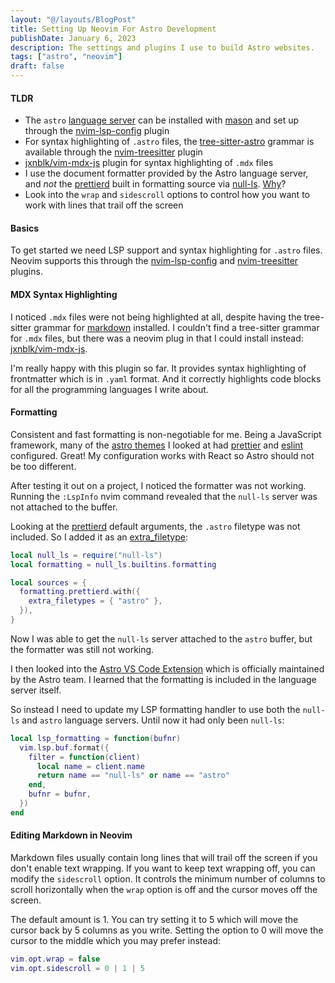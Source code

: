 ```yaml
---
layout: "@/layouts/BlogPost"
title: Setting Up Neovim For Astro Development
publishDate: January 6, 2023
description: The settings and plugins I use to build Astro websites.
tags: ["astro", "neovim"]
draft: false
---
```

#### TLDR
- The `astro` [language server](https://github.com/withastro/language-tools/tree/main/packages/language-server) can be installed with [mason](https://github.com/williamboman/mason.nvim) and set up through the [nvim-lsp-config](https://github.com/neovim/nvim-lspconfig/blob/master/doc/server_configurations.md#astro) plugin 
- For syntax highlighting of `.astro` files, the [tree-sitter-astro](https://github.com/virchau13/tree-sitter-astro) grammar is available through the [nvim-treesitter](https://github.com/nvim-treesitter/nvim-treesitter#supported-languages) plugin
- [jxnblk/vim-mdx-js](https://github.com/jxnblk/vim-mdx-js) plugin for syntax highlighting of `.mdx` files
- I use the document formatter provided by the Astro language server, and *not* the [prettierd](https://github.com/fsouza/prettierd) built in formatting source via [null-ls](https://github.com/jose-elias-alvarez/null-ls.nvim/blob/main/doc/BUILTINS.md#prettierd). [Why](#formatting)?
- Look into the `wrap` and `sidescroll` options to control how you want to work with lines that trail off the screen

#### Basics
To get started we need LSP support and syntax highlighting for `.astro` files. Neovim supports this through the [nvim-lsp-config](https://github.com/neovim/nvim-lspconfig/blob/master/doc/server_configurations.md#astro) and [nvim-treesitter](https://github.com/nvim-treesitter/nvim-treesitter#supported-languages) plugins.

#### MDX Syntax Highlighting
I noticed `.mdx` files were not being highlighted at all, despite having the tree-sitter grammar for [markdown](https://github.com/MDeiml/tree-sitter-markdown) installed. I couldn't find a tree-sitter grammar for `.mdx` files, but there was a neovim plug in that I could install instead: [jxnblk/vim-mdx-js](https://github.com/jxnblk/vim-mdx-js).

I'm really happy with this plugin so far. It provides syntax highlighting of frontmatter which is in `.yaml` format. And it correctly highlights code blocks for all the programming languages I write about.

#### Formatting
Consistent and fast formatting is non-negotiable for me. Being a JavaScript framework, many of the [astro themes](https://astro.build/themes/) I looked at had [prettier](https://prettier.io/) and [eslint](https://eslint.org/) configured. Great! My configuration works with React so Astro should not be too different.

After testing it out on a project, I noticed the formatter was not working. Running the `:LspInfo` nvim command revealed that the `null-ls` server was not attached to the buffer.

Looking at the [prettierd](https://github.com/jose-elias-alvarez/null-ls.nvim/blob/main/doc/BUILTINS.md#prettierd) default arguments, the `.astro` filetype was not included. So I added it as an [extra_filetype](https://github.com/jose-elias-alvarez/null-ls.nvim/blob/main/doc/BUILTIN_CONFIG.md#filetypes):

```lua
local null_ls = require("null-ls")
local formatting = null_ls.builtins.formatting

local sources = {
  formatting.prettierd.with({
    extra_filetypes = { "astro" },
  }),
}
```

Now I was able to get the `null-ls` server attached to the `astro` buffer, but the formatter was still not working.

I then looked into the [Astro VS Code Extension](https://marketplace.visualstudio.com/items?itemName=astro-build.astro-vscode) which is officially maintained by the Astro team. I learned that the formatting is included in the language server itself.

So instead I need to update my LSP formatting handler to use both the `null-ls` and `astro` language servers. Until now it had only been `null-ls`:

```lua
local lsp_formatting = function(bufnr)
  vim.lsp.buf.format({
    filter = function(client)
      local name = client.name
      return name == "null-ls" or name == "astro"
    end,
    bufnr = bufnr,
  })
end
```

#### Editing Markdown in Neovim
Markdown files usually contain long lines that will trail off the screen if you don't enable text wrapping. If you want to keep text wrapping off, you can modify the `sidescroll` option. It controls the minimum number of columns to scroll horizontally when the `wrap` option is off and the cursor moves off the screen.

The default amount is 1. You can try setting it to 5 which will move the cursor back by 5 columns as you write. Setting the option to 0 will move the cursor to the middle which you may prefer instead:

```lua
vim.opt.wrap = false
vim.opt.sidescroll = 0 | 1 | 5
```

